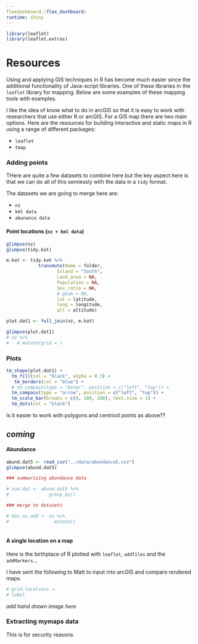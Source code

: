 ```yaml
---
flexdashboard::flex_dashboard:
runtime: shiny
---
```

  
```r
library(leaflet)
library(leaflet.extras)
```

# Resources

Using and applying GIS techniques in R has become much easier since the additional functionality of Java-script libraries. One of these libraries in the `leaflet` library for mapping. Below are some examples of these mapping tools with examples.

I like the idea of know what to do in arcGIS so that it is easy to work with researchers that use either R or arcGIS. For a GIS map there are two main options. Here are the resources for building interactive and static maps in R using a range of different packages:

- `leaflet`
- `tmap`

### Adding points

THere are quite a few datasets to combine here but the key aspect here is that we can do all of this semlessly with the data in a `tidy` format.

The datasets we are going to merge here are:

- `nz`
- `kml data`
- `abunance data`

#### Point locations (`nz + kml data`)

```r
glimpse(nz)
glimpse(tidy.kat)

m.kat <- tidy.kat %>%
            transmute(Name = folder,
                   Island = "South",
                   Land_area = NA,
                   Population = NA,
                   Sex_ratio = NA,
                   # geom = NA,
                   lat = latitude,
                   long = longitude,
                   alt = altitude)

plot.dat1 <- full_join(nz, m.kat)

glimpse(plot.dat1)
# nz %>%
#   # mutate(grid = )
```

### Plots

```r
tm_shape(plot.dat1) + 
  tm_fill(col = "black", alpha = 0.3) +
   tm_borders(col = "blue") +
  # tm_compass(type = "8star", position = c("left", "top")) +
  tm_compass(type = "arrow", position = c("left", "top")) +
  tm_scale_bar(breaks = c(0, 100, 200), text.size = 1) +
  tm_dots(col = "black")
```

Is it easier to work with polygons and centriod points as above??

## *coming*

#### Abundance

```r

abund.dat5 <- read_csv("../data/abundance5.csv")
glimpse(abund.dat5)

### summarizing abundance data

# sum.dat <- abund.dat5 %>%
#               group_by()

### merge to datasets

# dat.nz.add <- nz %>% 
#                 mutate()
                
```


#### A single location on a map

Here is the birthplace of R plotted with `leaflet`, `addTiles` and the `addMarkers`...


I have sent the following to Matt to input into arcGIS and compare rendered maps.

```r
# grid.locations <- 
# label


```

*add hand drawn image here*

### Extracting mymaps data

This is for security reasons.

```r

```






